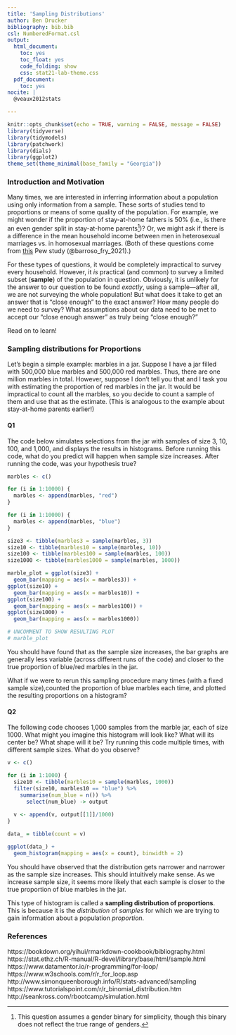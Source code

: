 ```yaml
---
title: 'Sampling Distributions'
author: Ben Drucker
bibliography: bib.bib
csl: NumberedFormat.csl
output:
  html_document:
    toc: yes
    toc_float: yes
    code_folding: show
    css: stat21-lab-theme.css
  pdf_document:
    toc: yes
nocite: |
  @veaux2012stats

---
```


```r
knitr::opts_chunk$set(echo = TRUE, warning = FALSE, message = FALSE)
library(tidyverse)
library(tidymodels)
library(patchwork)
library(dials)
library(ggplot2)
theme_set(theme_minimal(base_family = "Georgia"))
```

### Introduction and Motivation

Many times, we are interested in inferring information about a population using only information from a sample. These sorts of studies tend to proportions or means of some quality of the population. For example, we might wonder if the proportion of stay-at-home fathers is 50% (i.e., is there an even gender split in stay-at-home parents[^gender-simplicity])? Or, we might ask if there is a difference in the mean household income between men in heterosexual marriages vs. in homosexual marriages. (Both of these questions come from [this](https://www.pewresearch.org/fact-tank/2021/07/07/on-some-demographic-measures-people-in-same-sex-marriages-differ-from-those-in-opposite-sex-marriages/) Pew study (@barroso_fry_2021).)

For these types of questions, it would be completely impractical to survey every household. However, it *is* practical (and common) to survey a limited subset (**sample**) of the population in question. Obviously, it is unlikely for the answer to our question to be found *exactly*, using a sample—after all, we are not surveying the whole population! But what does it take to get an answer that is "close enough" to the exact answer? How many people do we need to survey? What assumptions about our data need to be met to accept our "close enough answer" as truly being "close enough?"

Read on to learn!

### Sampling distributions for Proportions

Let's begin a simple example: marbles in a jar. Suppose I have a jar filled with 500,000 blue marbles and 500,000 red marbles. Thus, there are one million marbles in total. However, suppose I don't tell you that and I task you with estimating the proportion of red marbles in the jar. It would be impractical to count all the marbles, so you decide to count a sample of them and use that as the estimate. (This is analogous to the example about stay-at-home parents earlier!)

#### **Q1**
The code below simulates selections from the jar with samples of size 3, 10, 100, and 1,000, and displays the results in histograms. Before running this code, what do you predict will happen when sample size increases. After running the code, was your hypothesis true?

```r
marbles <- c()

for (i in 1:10000) {
  marbles <- append(marbles, "red")
}

for (i in 1:10000) {
  marbles <- append(marbles, "blue")
}

size3 <- tibble(marbles3 = sample(marbles, 3))
size10 <- tibble(marbles10 = sample(marbles, 10))
size100 <- tibble(marbles100 = sample(marbles, 100))
size1000 <- tibble(marbles1000 = sample(marbles, 1000))

marble_plot = ggplot(size3) +
  geom_bar(mapping = aes(x = marbles3)) +
ggplot(size10) +
  geom_bar(mapping = aes(x = marbles10)) +
ggplot(size100) +
  geom_bar(mapping = aes(x = marbles100)) +
ggplot(size1000) +
  geom_bar(mapping = aes(x = marbles1000))

# UNCOMMENT TO SHOW RESULTING PLOT
# marble_plot
```

You should have found that as the sample size increases, the bar graphs are generally less variable (across different runs of the code) and closer to the true proportion of blue/red marbles in the jar.

What if we were to rerun this sampling procedure many times (with a fixed sample size),counted the proportion of blue marbles each time, and plotted the resulting proportions on a histogram?  

#### **Q2**
The following code chooses 1,000 samples from the marble jar, each of size 1000. What might you imagine this histogram will look like? What will its center be? What shape will it be? Try running this code multiple times, with different sample sizes. What do you observe?

```r
v <- c()

for (i in 1:1000) {
  size10 <- tibble(marbles10 = sample(marbles, 1000))
  filter(size10, marbles10 == "blue") %>%
    summarise(num_blue = n()) %>%
      select(num_blue) -> output
  
  v <- append(v, output[[1]]/1000)
}

data_ = tibble(count = v)

ggplot(data_) +
  geom_histogram(mapping = aes(x = count), binwidth = 2)
```

You should have observed that the distribution gets narrower and narrower as the sample size increases. This should intuitively make sense. As we increase sample size, it seems more likely that each sample is closer to the true proportion of blue marbles in the jar. 

This type of histogram is called a **sampling distribution of proportions**. This is because it is the *distribution* of *samples* for which we are trying to gain information about a population *proportion*.


[^gender-simplicity]: This question assumes a gender binary for simplicity, though this binary does not reflect the true range of genders.

### References

https://bookdown.org/yihui/rmarkdown-cookbook/bibliography.html
https://stat.ethz.ch/R-manual/R-devel/library/base/html/sample.html
https://www.datamentor.io/r-programming/for-loop/
https://www.w3schools.com/r/r_for_loop.asp
<!--https://stat.ethz.ch/R-manual/R-devel/library/base/html/Colon.html
https://www.rdocumentation.org/packages/base/versions/3.6.2/topics/append-->
http://www.simonqueenborough.info/R/stats-advanced/sampling
https://www.tutorialspoint.com/r/r_binomial_distribution.htm
http://seankross.com/rbootcamp/simulation.html